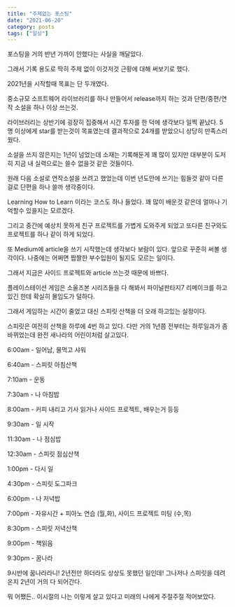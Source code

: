 ```yaml
---
title: "주제없는 포스팅"
date: "2021-06-20"
category: posts
tags: ["일상"]
---
```


포스팅을 거의 반년 가까이 안했다는 사실을 깨달았다.

그래서 기록 용도로 딱히 주제 없이 이것저것 근황에 대해 써보기로 했다.

2021년을 시작할때 목표는 단 두개였다.

중소규모 소프트웨어 라이브러리를 하나 만들어서 release까지 하는 것과 단편/중편/연작 소설을 하나 이상 쓰는것.

라이브러리는 상반기에 굉장히 집중해서 시간 투자를 한 덕에 생각보다 일찍 끝났다. 5명 이상에게 star를 받는것이 목표였는데 결과적으로 24개를 받았으니 상당히 만족스러웠다.

소설을 쓰지 않은지는 1년이 넘었는데 소재는 기록해둔게 꽤 많이 있지만 대부분이 도저히 지금 내 실력으로는 쓸수 없을것 같은 것들이다.

원래 다음 소설로 연작소설을 쓰려고 했었는데 이번 년도안에 쓰기는 힘들것 같아 다른걸로 단편을 하나 쓸까 생각중이다.

Learning How to Learn 이라는 코스도 하나 들었다. 꽤 많이 배운것 같은데 얼마나 기억할수 있을지는 모르겠다.

그리고 중간에 예상치 못하게 친구 프로젝트를 가볍게 도와주게 되었고 또다른 친구와도 프로젝트를 하나 같이 하게 되었다.

또 Medium에 article을 쓰기 시작했는데 생각보다 보람이 있다. 앞으로 꾸준히 써볼 생각이다. 나중에는 어쩌면 짭짤한 부수입원이 될지도 모르는 일이다.

그래서 지금은 사이드 프로젝트와 article 쓰는것 때문에 바쁘다.


플레이스테이션 게임은 소울즈본 시리즈들을 다 해봐서 파이널판타지7 리메이크를 하고 있긴 한데 확실히 몰입도가 덜하다.

그래서 게임하는 시간이 줄었고 대신 스피릿 산책을 더 오래 하고있는 실정이다.

스피릿은 여전히 산책을 하루에 4번 하고 있다. 다만 거의 1년쯤 전부터는 하루일과가 좀 바뀌었는데 완전 새나라의 어린이처럼 살고있다.


6:00am - 일어남, 물먹고 샤워

6:40am - 스피릿 아침산책

7:10am - 운동

7:30am - 나 아침밥

8:00am - 커피 내리고 기사 읽거나 사이드 프로젝트, 배우는거 등등

9:30am - 일 시작

11:30am - 나 점심밥

12:30am - 스피릿 점심산책

1:00pm - 다시 일

4:30pm - 스피릿 도그파크

6:00pm - 나 저녁밥

7:00pm - 자유시간 + 피아노 연습 (월,화), 사이드 프로젝트 미팅 (수,목)

8:30pm - 스피릿 저녁산책

9:00pm - 책읽음

9:30pm - 꿈나라


9시반에 꿈나라라니! 2년전만 하더라도 상상도 못했던 일인데! 그나저나 스피릿을 데려온지 2년이 거의 다 되어간다.

뭐 어쨌든.. 이시절의 나는 이렇게 살고 있다고 미래의 나에게 주절주절 적어보았다.
